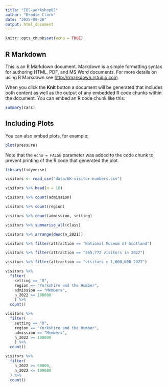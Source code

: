 ```yaml
---
title: "IDS-workshop02"
author: "Brodie Clark"
date: "2025-09-26"
output: html_document
---
```


```r
knitr::opts_chunk$set(echo = TRUE)
```

## R Markdown

This is an R Markdown document. Markdown is a simple formatting syntax for authoring HTML, PDF, and MS Word documents. For more details on using R Markdown see <http://rmarkdown.rstudio.com>.

When you click the **Knit** button a document will be generated that includes both content as well as the output of any embedded R code chunks within the document. You can embed an R code chunk like this:

```r
summary(cars)
```

## Including Plots

You can also embed plots, for example:

```r
plot(pressure)
```

Note that the `echo = FALSE` parameter was added to the code chunk to prevent printing of the R code that generated the plot.


```r
library(tidyverse)

visitors <- read_csv("data/UK-visitor-numbers.csv")

visitors %>% head(n = 10)

visitors %>% count(admission)

visitors %>% count(region)

visitors %>% count(admission, setting)

visitors %>% summarise_all(class)

visitors %>% arrange(desc(n_2021))

visitors %>% filter(attraction == "National Museum of Scotland")

visitors %>% filter(attraction == "565,772 visitors in 2022")

visitors %>% filter(attraction == "visitors > 1,000,000_2022")

visitors %>%
  filter(
    setting == "O",
    region == "Yorkshire and the Humber",
    admission == "Members",
    n_2022 >= 100000
    ) %>%
  count()
```

```r
visitors %>%
  filter(
    setting == "O",
    region == "Yorkshire and the Humber",
    admission == "Members",
    n_2022 >= 100000
    ) %>%
  count()
```

```r
visitors %>%
  filter(
    n_2022 >= 50000, 
    n_2022 <= 100000
  ) %>%
  count()
    
  
```

